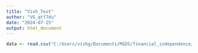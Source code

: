 ```yaml
---
title: "Vish_Test"
author: "VG_qtf7du"
date: "2024-07-25"
output: html_document
---
```


```r
data <- read.csv("C:/Users/vishg/Documents/MSDS/financial_independence/data/reddit_finance.csv")


```